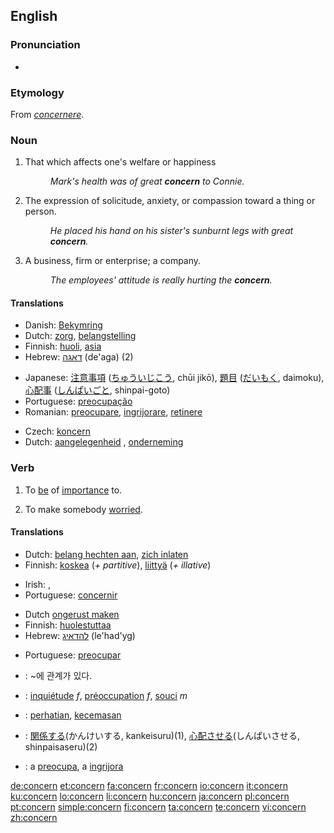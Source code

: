 {{wikipedia|dab=concern}}
==English==

===Pronunciation===
* {{audio|en-us-concern.ogg|Audio (US)}}

===Etymology===
From {{ML.}} ''[[concernere]]''.

===Noun===
{{en-noun}}

# That which affects one's welfare or happiness
#:''Mark's health was of great '''concern''' to Connie.''
# The expression of solicitude, anxiety, or compassion toward a thing or person.
#:''He placed his hand on his sister's sunburnt legs with great '''concern'''.''
# A business, firm or enterprise; a company.
#:''The employees' attitude is really hurting the '''concern'''.''

====Translations====
{{trans-top|that which affects one's welfare or happiness}}
* Danish: [[Bekymring]]
* Dutch: [[zorg]], [[belangstelling]] {{f}}
* Finnish: [[huoli]], [[asia]]
* Hebrew: [[דאגה]] (de'aga) {{f}} (2)
{{trans-mid}}
* Japanese: [[注意事項]] ([[ちゅういじこう]], chūi jikō), [[題目]] ([[だいもく]], daimoku), [[心配事]] ([[しんぱいごと]], shinpai-goto)
* Portuguese: [[preocupação]] {{f}}
* Romanian: [[preocupare]], [[ingrijorare]], [[retinere]]
{{trans-bottom}}

{{trans-top|business, firm or enterprise; a company}}
* Czech: [[koncern]] {{m}}
* Dutch: [[aangelegenheid]] {{f}}, [[onderneming]] {{f}}
{{trans-mid}}
{{trans-bottom}}

===Verb===
{{en-verb}}

# {{transitive}} To [[be]] of [[importance]] to.
# {{transitive}} To make somebody [[worried]].

====Translations====
{{trans-top|to be of importance to}}
* Dutch: [[belang hechten aan]], [[zich inlaten]]
* Finnish: [[koskea]] (''+ partitive''), [[liittyä]] (''+ illative'')
{{trans-mid}}
* Irish: {{t|ga|bain do}}, {{t|ga|bain le}}
* Portuguese: [[concernir]]
{{trans-bottom}}

{{trans-top|to make somebody worried}}
* Dutch [[ongerust maken]]
* Finnish: [[huolestuttaa]]
* Hebrew: [[להדאיג]] (le'had'yg)
{{trans-mid}}
* Portuguese: [[preocupar]]
{{trans-bottom}}

{{checktrans-top}}
* {{ttbc|Korean}}: ~에 관계가 있다.
* {{ttbc|French}}: [[inquiétude]] ''f'', [[préoccupation]] ''f'', [[souci]] ''m''
* {{ttbc|Indonesian}}: [[hati|perhatian]], [[cemas|kecemasan]]
* {{ttbc|Japanese}}: [[関係]]する(かんけいする, kankeisuru)(1), [[心配]]させる(しんぱいさせる, shinpaisaseru)(2)
* {{ttbc|Romanian}}: a [[preocupa]], a [[ingrijora]]
{{trans-bottom}}

[[de:concern]]
[[et:concern]]
[[fa:concern]]
[[fr:concern]]
[[io:concern]]
[[it:concern]]
[[ku:concern]]
[[lo:concern]]
[[li:concern]]
[[hu:concern]]
[[ja:concern]]
[[pl:concern]]
[[pt:concern]]
[[simple:concern]]
[[fi:concern]]
[[ta:concern]]
[[te:concern]]
[[vi:concern]]
[[zh:concern]]